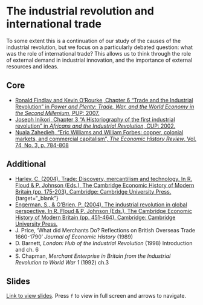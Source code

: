 # The industrial revolution and international trade

To some extent this is a continuation of our study of the causes of the 
industrial revolution, but we focus on a particularly debated question:
what was the role of international trade? This allows us to think through
the role of external demand in industrial innovation, and the importance
of external resources and ideas.

## Core

+ [Ronald Findlay and Kevin O'Rourke, Chapter 6 "Trade and the Industrial Revolution" in *Power and Plenty: Trade, War, and the World Economy in the Second Millenium*, PUP: 2007.](https://ebookcentral.proquest.com/lib/kcl/reader.action?docID=485770&ppg=340)
+ [Joseph Inikori, Chapter 3 "A Historiography of the first industrial revolution" in *Africans and the Industrial Revolution*, CUP: 2002.](https://hdl.handle.net/2027/heb.02605)
+ [Nuala Zahedieh, "Eric Williams and William Forbes: copper, colonial markets, and commercial capitalism", *The Economic History Review*, Vol. 74, No. 3, p. 784-808](https://doi.org/10.1111/ehr.13050)

## Additional

+ [Harley, C. (2004). Trade: Discovery, mercantilism and technology. In R. Floud & P. Johnson (Eds.), The Cambridge Economic History of Modern Britain (pp. 175-203). Cambridge: Cambridge University Press.](https://doi.org/10.1017/CHOL9780521820363.008) {target="_blank"}
+ [Engerman, S., & O’Brien, P. (2004). The industrial revolution in global perspective. In R. Floud & P. Johnson (Eds.), The Cambridge Economic History of Modern Britain (pp. 451-464). Cambridge: Cambridge University Press.](https://doi.org/10.1017/CHOL9780521820363.017){target="_blank"}
+ J. Price, ‘What did Merchants Do? Reflections on British Overseas Trade 1660-1790’ *Journal of Economic History* (1989)
+ D. Barnett, *London: Hub of the Industrial Revolution* (1998) Introduction and ch. 6
+ S. Chapman, *Merchant Enterprise in Britain from the Industrial Revolution to World War 1* (1992) ch.3

## Slides

[Link to view slides](https://gabrielfgm.github.io/beh-slides/07_trade_ir.html#1). Press `f` to view in full screen and arrows to navigate.

